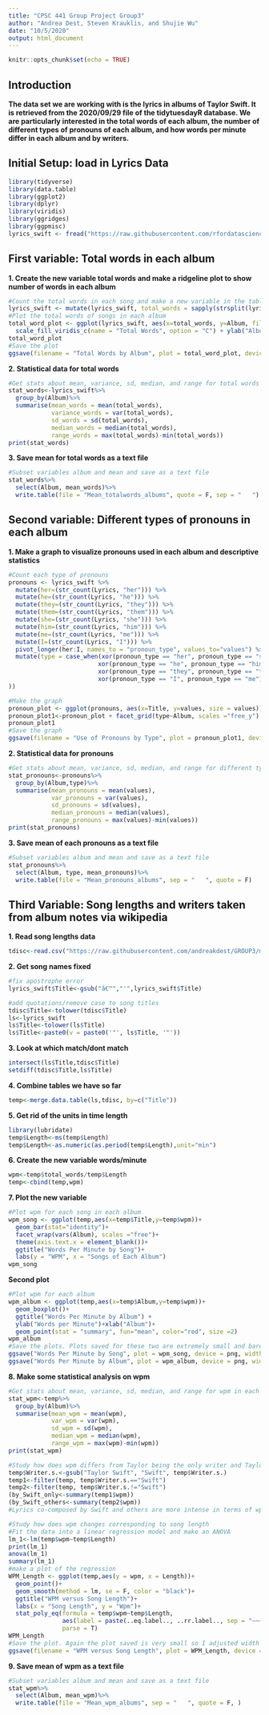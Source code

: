 ---
title: "CPSC 441 Group Project Group3"
author: "Andrea Dest, Steven Krauklis, and Shujie Wu"
date: "10/5/2020"
output: html_document
---

```{r setup, include=FALSE}
knitr::opts_chunk$set(echo = TRUE)
```

## Introduction
**The data set we are working with is the lyrics in albums of Taylor Swift. It is retrieved from the 2020/09/29 file of the tidytuesdayR database. We are particularly interested in the total words of each album, the number of different types of pronouns of each album, and how words per minute differ in each album and by writers.**

## Initial Setup: load in Lyrics Data
```{r}
library(tidyverse)
library(data.table)
library(ggplot2)
library(dplyr)
library(viridis)
library(ggridges)
library(ggpmisc)
lyrics_swift <- fread("https://raw.githubusercontent.com/rfordatascience/tidytuesday/master/data/2020/2020-09-29/taylor_swift_lyrics.csv", header =T)

```

## First variable: Total words in each album
__1. Create the new variable total words and make a ridgeline plot to show number of words in each album__
```{r}
#Count the total words in each song and make a new variable in the table
lyrics_swift <- mutate(lyrics_swift, total_words = sapply(strsplit(lyrics_swift$Lyrics, " "), length))
#Plot the total words of songs in each album
total_word_plot <- ggplot(lyrics_swift, aes(x=total_words, y=Album, fill = stat(x))) + geom_density_ridges_gradient(scale = 1.2, rel_min_height = 0.01) +
  scale_fill_viridis_c(name = "Total Words", option = "C") + ylab("Albums") + xlab("Total Words") + ggtitle("Total Words by Album")
total_word_plot
#Save the plot
ggsave(filename = "Total Words by Album", plot = total_word_plot, device = "png")
```

__2. Statistical data for total words__
```{r}
#Get stats about mean, variance, sd, median, and range for total words in each album
stat_words<-lyrics_swift%>%
  group_by(Album)%>%
  summarise(mean_words = mean(total_words), 
            variance_words = var(total_words), 
            sd_words = sd(total_words),
            median_words = median(total_words),
            range_words = max(total_words)-min(total_words))
print(stat_words)
```

__3. Save mean for total words as a text file__
```{r}
#Subset variables album and mean and save as a text file
stat_words%>%
  select(Album, mean_words)%>%
  write.table(file = "Mean_totalwords_albums", quote = F, sep = "   ")
```


## Second variable: Different types of pronouns in each album
__1. Make a graph to visualize pronouns used in each album and descriptive statistics__
```{r}
#Count each type of pronouns
pronouns <- lyrics_swift %>%
  mutate(her=(str_count(Lyrics, "her"))) %>%
  mutate(he=(str_count(Lyrics, "he"))) %>%
  mutate(they=(str_count(Lyrics, "they"))) %>%
  mutate(them=(str_count(Lyrics, "them"))) %>%
  mutate(she=(str_count(Lyrics, "she"))) %>%
  mutate(him=(str_count(Lyrics, "him"))) %>%
  mutate(me=(str_count(Lyrics, "me"))) %>%
  mutate(I=(str_count(Lyrics, "I"))) %>%
  pivot_longer(her:I, names_to = "pronoun_type", values_to="values") %>%
  mutate(type = case_when(xor(pronoun_type == "her", pronoun_type == "she") ~ "female",
                         xor(pronoun_type == "he", pronoun_type == "him") ~ "male", 
                         xor(pronoun_type == "they", pronoun_type == "them") ~ "non binary",
                         xor(pronoun_type == "I", pronoun_type == "me") ~ "I"
))

#Make the graph 
pronoun_plot <- ggplot(pronouns, aes(x=Title, y=values, size = values)) + geom_point(alpha =0.7, aes(color = pronoun_type)) + scale_size(range = c(.1, 3)) + ggtitle("Use of Pronouns by Type") + ylab("Total Number of Each Pronoun") + xlab("Songs") + theme(legend.position="bottom") + theme(axis.text.x=element_blank())
pronoun_plot1<-pronoun_plot + facet_grid(type~Album, scales ="free_y")
pronoun_plot1
#Save the graph
ggsave(filename = "Use of Pronouns by Type", plot = pronoun_plot1, device = "png")
```

__2. Statistical data for pronouns__
```{r}
#Get stats about mean, variance, sd, median, and range for different types of pronouns in each album
stat_pronouns<-pronouns%>%
  group_by(Album,type)%>%
  summarise(mean_pronouns = mean(values), 
            var_pronouns = var(values), 
            sd_pronouns = sd(values),
            median_pronouns = median(values),
            range_pronouns = max(values)-min(values))
print(stat_pronouns)
```

__3. Save mean of each pronouns as a text file__
```{r}
#Subset variables album and mean and save as a text file
stat_pronouns%>%
  select(Album, type, mean_pronouns)%>%
  write.table(file = "Mean_pronouns_albums", sep = "   ", quote = F)
```


## Third Variable: Song lengths and writers taken from album notes via wikipedia
__1. Read song lengths data__
```{r}
tdisc<-read.csv("https://raw.githubusercontent.com/andreakdest/GROUP3/main/Tswift%20-%20Sheet1.csv")
```

__2. Get song names fixed__
```{r}
#fix apostrophe error
lyrics_swift$Title<-gsub("â€™","'",lyrics_swift$Title)

#add quotations/remove case to song titles
tdisc$Title<-tolower(tdisc$Title)
ls<-lyrics_swift
ls$Title<-tolower(ls$Title)
ls$Title<-paste0(v = paste0('"', ls$Title, '"'))
```

__3. Look at which match/dont match__
```{r}
intersect(ls$Title,tdisc$Title)
setdiff(tdisc$Title,ls$Title)
```

__4. Combine tables we have so far__
```{r}
temp<-merge.data.table(ls,tdisc, by=c("Title"))
```

__5. Get rid of the units in time length__
```{r}
library(lubridate)
temp$Length<-ms(temp$Length)
temp$Length<-as.numeric(as.period(temp$Length),unit="min")
```

__6. Create the new variable words/minute__
```{r}
wpm<-temp$total_words/temp$Length
temp<-cbind(temp,wpm)
```

__7. Plot the new variable__
```{r}
#Plot wpm for each song in each album
wpm_song <- ggplot(temp,aes(x=temp$Title,y=temp$wpm))+
  geom_bar(stat="identity")+
  facet_wrap(vars(Album), scales ="free")+
  theme(axis.text.x = element_blank())+
  ggtitle("Words Per Minute by Song")+
  labs(y = "WPM", x = "Songs of Each Album")
wpm_song
```

__Second plot__ 
```{r}
#Plot wpm for each album
wpm_album <- ggplot(temp,aes(x=temp$Album,y=temp$wpm))+
  geom_boxplot()+
  ggtitle("Words Per Minute by Album") + 
  ylab("Words per Minute")+xlab("Album")+
  geom_point(stat = "summary", fun="mean", color="red", size =2)
wpm_album
#Save the plots. Plots saved for these two are extremely small and barely visible so I manually adjusted the width and height
ggsave("Words Per Minute by Song", plot = wpm_song, device = png, width = 1000, height = 800, limitsize = F)
ggsave("Words Per Minute by Album", plot = wpm_album, device = png, width = 1000, height = 800, limitsize = F)
```

__8. Make some statistical analysis on wpm__
```{r}
#Get stats about mean, variance, sd, median, and range for wpm in each album
stat_wpm<-temp%>%
  group_by(Album)%>%
  summarise(mean_wpm = mean(wpm), 
            var_wpm = var(wpm), 
            sd_wpm = sd(wpm),
            median_wpm = median(wpm),
            range_wpm = max(wpm)-min(wpm))
print(stat_wpm)

#Study how does wpm differs from Taylor being the only writer and Taylor writing with others
temp$Writer.s.<-gsub("Taylor Swift", "Swift", temp$Writer.s.)
temp1<-filter(temp, temp$Writer.s.=="Swift")
temp2<-filter(temp, temp$Writer.s.!="Swift")
(by_Swift_only<-summary(temp1$wpm))
(by_Swift_others<-summary(temp2$wpm))
#Lyrics co-composed by Swift and others are more intense in terms of wpm than lyrics written by only Swift

#Study how does wpm changes corresponding to song length
#Fit the data into a linear regression model and make an ANOVA
lm_1<-lm(temp$wpm~temp$Length)
print(lm_1)
anova(lm_1)
summary(lm_1)
#make a plot of the regression
WPM_Length <- ggplot(temp,aes(y = wpm, x = Length))+
  geom_point()+
  geom_smooth(method = lm, se = F, color = "black")+
  ggtitle("WPM versus Song Length")+
  labs(x = "Song Length", y = "Wpm")+
  stat_poly_eq(formula = temp$wpm~temp$Length,
               aes(label = paste(..eq.label.., ..rr.label.., sep = "~~~")),
               parse = T)
WPM_Length
#Save the plot. Again the plot saved is very small so I adjusted width and height
ggsave(filename = "WPM versus Song Length", plot = WPM_Length, device = png, limitsize = F, width = 1000, height = 800)
```

__9. Save mean of wpm as a text file__
```{r}
#Subset variables album and mean and save as a text file
stat_wpm%>%
  select(Album, mean_wpm)%>%
  write.table(file = "Mean_wpm_albums", sep = "   ", quote = F, )
```

